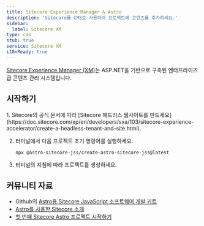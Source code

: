 ```yaml
---
title: Sitecore Experience Manager & Astro
description: 'Sitecore를 CMS로 사용하여 프로젝트에 콘텐츠를 추가하세요.'
sidebar:
  label: Sitecore XM
type: cms
stub: true
service: Sitecore XM
i18nReady: true
---
```


[Sitecore Experience Manager (XM)](https://www.sitecore.com/products/experience-manager)는 ASP.NET을 기반으로 구축된 엔터프라이즈급 콘텐츠 관리 시스템입니다.

## 시작하기

<Steps>
1. Sitecore의 공식 문서에 따라 [Sitecore 헤드리스 웹사이트를 만드세요](https://doc.sitecore.com/xp/en/developers/sxa/103/sitecore-experience-accelerator/create-a-headless-tenant-and-site.html).

2. 터미널에서 다음 프로젝트 초기 명령어를 실행하세요. 
    ```shell
    npx @astro-sitecore-jss/create-astro-sitecore-jss@latest
    ```

3. 터미널의 지침에 따라 프로젝트를 생성하세요.
</Steps>

## 커뮤니티 자료

- Github의 [Astro용 Sitecore JavaScript 소프트웨어 개발 키트](https://github.com/exdst/jss-astro-public)
- [Astro를 사용한 Sitecore 소개](https://exdst.com/posts/20231002-sitecore-astro)
- [첫 번째 Sitecore Astro 프로젝트 시작하기](https://exdst.com/posts/20240103-first-sitecore-astro-project)
